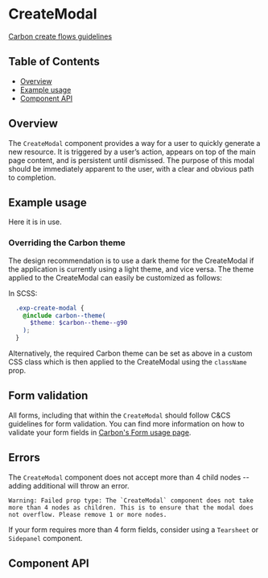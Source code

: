 
# CreateModal

[Carbon create flows guidelines](https://www.carbondesignsystem.com/community/patterns/create-flows/#modal)

## Table of Contents

- [Overview](#overview)
- [Example usage](#example-usage)
- [Component API](#component-api)

## Overview

The `CreateModal` component provides a way for a user to quickly generate a new
resource. It is triggered by a user’s action, appears on top of the main page
content, and is persistent until dismissed. The purpose of this modal should be
immediately apparent to the user, with a clear and obvious path to completion.

## Example usage

Here it is in use.

<Preview>
  <Story
    id={getStorybookSlug(pkg, CreateModal.displayName, 'with-state-manager')}
  />
</Preview>

### Overriding the Carbon theme

The design recommendation is to use a dark theme for the CreateModal if the
application is currently using a light theme, and vice versa. The theme applied
to the CreateModal can easily be customized as follows:

In SCSS:

```SCSS
  .exp-create-modal {
    @include carbon--theme(
      $theme: $carbon--theme--g90
    );
  }
```

Alternatively, the required Carbon theme can be set as above in a custom CSS
class which is then applied to the CreateModal using the `className` prop.

## Form validation

All forms, including that within the `CreateModal` should follow C&CS guidelines
for form validation. You can find more information on how to validate your form
fields in
[Carbon's Form usage page](https://www.carbondesignsystem.com/components/form/usage).

## Errors

The `CreateModal` component does not accept more than 4 child nodes -- adding
additional will throw an error.

```
Warning: Failed prop type: The `CreateModal` component does not take more than 4 nodes as children. This is to ensure that the modal does not overflow. Please remove 1 or more nodes.
```

If your form requires more than 4 form fields, consider using a `Tearsheet` or
`Sidepanel` component.

## Component API

<Props />
